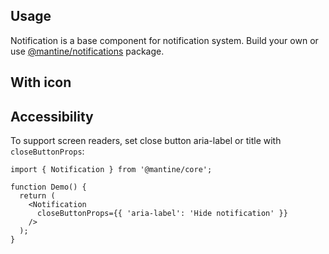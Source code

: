 

## Usage

Notification is a base component for notification system.
Build your own or use [@mantine/notifications](/others/notifications/) package.

<Demo data={NotificationDemos.configurator} />

## With icon

<Demo data={NotificationDemos.icon} />

<StylesApiSelectors component="Notification" />

<Demo data={NotificationDemos.stylesApi} />

## Accessibility

To support screen readers, set close button aria-label or title with `closeButtonProps`:

```tsx
import { Notification } from '@mantine/core';

function Demo() {
  return (
    <Notification
      closeButtonProps={{ 'aria-label': 'Hide notification' }}
    />
  );
}
```

